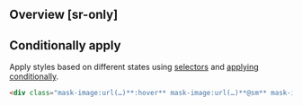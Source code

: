 ## Overview [sr-only]
<Overview/>

## Conditionally apply
Apply styles based on different states using [selectors](/guide/state-selectors) and [applying conditionally](/guide/applying-conditionally).
```html
<div class="mask-image:url(…)**:hover** mask-image:url(…)**@sm** mask-image:url(…)**@dark** mask-image:url(…)**@print**">…</div>
```

